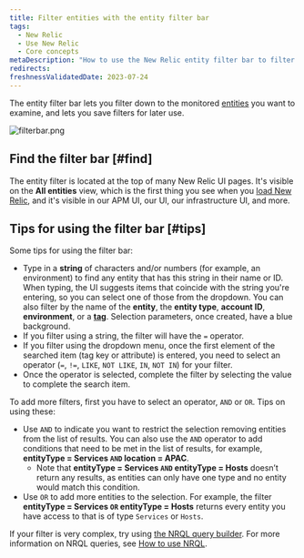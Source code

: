 ```yaml
---
title: Filter entities with the entity filter bar
tags:
  - New Relic
  - Use New Relic
  - Core concepts
metaDescription: "How to use the New Relic entity filter bar to filter your entities and save useful filtered views."
redirects:
freshnessValidatedDate: 2023-07-24
---
```


The entity filter bar lets you filter down to the monitored [entities](/docs/new-relic-solutions/new-relic-one/core-concepts/what-entity-new-relic) you want to examine, and lets you save filters for later use.

<img
  title="filterbar.png"
  alt="filterbar.png"
  src="/images/platform_screenshot-crop_filtering-entities.webp"
/>

## Find the filter bar [#find]

The entity filter is located at the top of many New Relic UI pages. It's visible on the <DNT>**All entities**</DNT> view, which is the first thing you see when you [load New Relic](https://one.newrelic.com), and it's visible in our APM UI, our <InlinePopover type="browser"/> UI, our infrastructure UI, and more.

## Tips for using the filter bar [#tips]

Some tips for using the filter bar:

* Type in a <DNT>**string**</DNT> of characters and/or numbers (for example, an environment) to find any entity that has this string in their name or ID. When typing, the UI suggests items that coincide with the string you're entering, so you can select one of those from the dropdown. You can also filter by the name of the <DNT>**entity**</DNT>, the <DNT>**entity type**</DNT>, <DNT>**account ID**</DNT>, <DNT>**environment**</DNT>, or a [<DNT>**tag**</DNT>](/docs/new-relic-one/use-new-relic-one/core-concepts/tagging-use-tags-organize-group-what-you-monitor). Selection parameters, once created, have a blue background.
* If you filter using a string, the filter will have the `=` operator.
* If you filter using the dropdown menu, once the first element of the searched item (tag key or attribute) is entered, you need to select an operator (`=`, `!=`, `LIKE`, `NOT LIKE`, `IN`, `NOT IN`) for your filter.
* Once the operator is selected, complete the filter by selecting the value to complete the search item.

To add more filters, first you have to select an operator, `AND` or `OR`. Tips on using these:

* Use `AND` to indicate you want to restrict the selection removing entities from the list of results. You can also use the `AND` operator to add conditions that need to be met in the list of results, for example, <DNT>**entityType = Services `AND` location = APAC**</DNT>.
  * Note that <DNT>**entityType = Services `AND` entityType = Hosts**</DNT> doesn’t return any results, as entities can only have one type and no entity would match this condition.
* Use `OR` to add more entities to the selection. For example, the filter <DNT>**entityType = Services `OR` entityType = Hosts**</DNT> returns every entity you have access to that is of type `Services` or `Hosts`.

If your filter is very complex, try using [the NRQL query builder](https://one.newrelic.com/data-exploration/query-builder). For more information on NRQL queries, see [How to use NRQL](/docs/query-your-data/nrql-new-relic-query-language/get-started/introduction-nrql-how-nrql-works).
